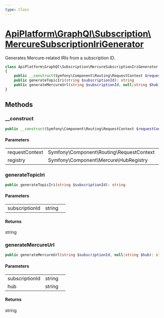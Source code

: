 ```yaml
---
type: Class
---
```


# [ApiPlatform\GraphQl\Subscription\MercureSubscriptionIriGenerator](/docs/reference/GraphQl/Subscription/MercureSubscriptionIriGenerator)

Generates Mercure-related IRIs from a subscription ID.


```php
class ApiPlatform\GraphQl\Subscription\MercureSubscriptionIriGenerator implements `<a href="/docs/reference/GraphQl/Subscription/MercureSubscriptionIriGeneratorInterface">ApiPlatform\GraphQl\Subscription\MercureSubscriptionIriGeneratorInterface</a>`
{
    public __construct(Symfony\Component\Routing\RequestContext $requestContext, Symfony\Component\Mercure\HubRegistry $registry)
    public generateTopicIri(string $subscriptionId): string
    public generateMercureUrl(string $subscriptionId, null|string $hub): string
}
```
## Methods

### __construct



```php
public __construct(Symfony\Component\Routing\RequestContext $requestContext, Symfony\Component\Mercure\HubRegistry $registry)
```

#### Parameters

<table><tbody>
<tr><td>requestContext</td><td>Symfony\Component\Routing\RequestContext</td><td></td></tr><tr><td>registry</td><td>Symfony\Component\Mercure\HubRegistry</td><td></td></tr>
</tbody>
</table>

### generateTopicIri



```php
public generateTopicIri(string $subscriptionId): string
```

#### Parameters

<table><tbody>
<tr><td>subscriptionId</td><td>string</td><td></td></tr>
</tbody>
</table>

#### Returns

string

### generateMercureUrl



```php
public generateMercureUrl(string $subscriptionId, null|string $hub): string
```

#### Parameters

<table><tbody>
<tr><td>subscriptionId</td><td>string</td><td></td></tr><tr><td>hub</td><td>string</td><td></td></tr>
</tbody>
</table>

#### Returns

string
